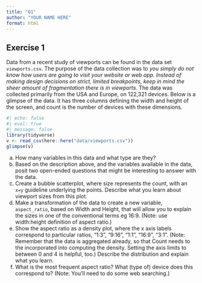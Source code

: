 ```yaml
---
title: "Q1"
author: "YOUR NAME HERE"
format: html
---
```


## Exercise 1

Data from a recent study of viewports can be found in the data set `viewports.csv`. The purpose of the data collection was to *you simply do not know how users are going to visit your website or web app. Instead of making design decisions on strict, limited breakpoints, keep in mind the sheer amount of fragmentation there is in viewports.* The data was collected primarily from the USA and Europe, on 122,321 devices. Below is a glimpse of the data. It has three columns defining the width and height of the screen, and count is the number of devices with these dimensions. 

```r
#| echo: false
#| eval: true
#| message: false
library(tidyverse)
v <- read_csv(here::here("data/viewports.csv"))
glimpse(v)
```

a. How many variables in this data and what type are they?
b. Based on the description above, and the variables available in the data, posit two open-ended questions that might be interesting to answer with the data.
c. Create a bubble scatterplot, where size represents the count, with an `x=y` guideline underlying the points. Describe what you learn about viewport sizes from this plot.
d. Make a transformation of the data to create a new variable, `aspect_ratio`, based on Width and Height, that will allow you to explain the sizes in one of the conventional terms eg 16:9. (Note: use width:height definition of aspect ratio.)
e. Show the aspect ratio as a density plot, where the x axis labels correspond to particular ratios, "1:3", "9:16", "1:1", "16:9", "3:1". (Note: Remember that the data is aggregated already, so that Count needs to the incorporated into computing the density. Setting the axis limits to between 0 and 4 is helpful, too.) Describe the distribution and explain what you learn.
f. What is the most frequent aspect ratio? What (type of) device does this correspond to? (Note: You'll need to do some web searching.)
